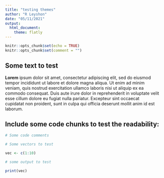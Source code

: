 ```yaml
---
title: "testing themes"
author: "R Leyshon"
date: "05/11/2021"
output:
  html_document:
    theme: flatly
---
```


```r
knitr::opts_chunk$set(echo = TRUE)
knitr::opts_chunk$set(comment = "")
```

## Some text to test

**Lorem** ipsum dolor sit amet, consectetur adipiscing elit, sed do eiusmod tempor
incididunt ut labore et dolore magna aliqua. Ut enim ad minim veniam, quis
nostrud exercitation ullamco laboris nisi ut aliquip ex ea commodo consequat.
Duis aute irure dolor in reprehenderit in voluptate velit esse cillum dolore eu
fugiat nulla pariatur. Excepteur sint occaecat cupidatat non proident, sunt in
culpa qui officia deserunt mollit anim id est laborum.

## Include some code chunks to test the readability:

```r

# Some code comments

# Some vectors to test

vec <- c(1:10)

# some output to test

print(vec)

```


